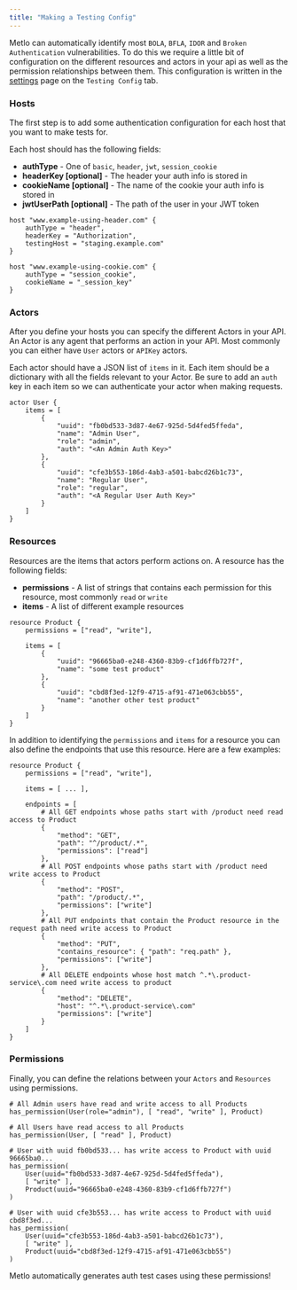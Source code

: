 ```yaml
---
title: "Making a Testing Config"
---
```


Metlo can automatically identify most `BOLA`, `BFLA`, `IDOR` and `Broken Authentication` vulnerabilities.
To do this we require a little bit of configuration on the different resources and actors in your api as well as the permission relationships between them.
This configuration is written in the [settings](https://app.metlo.com/settings?tab=testing-config) page on the `Testing Config` tab.

### Hosts

The first step is to add some authentication configuration for each host that you want to make tests for.

Each host should has the following fields:

- **authType** - One of `basic`, `header`, `jwt`, `session_cookie`
- **headerKey \[optional\]** \- The header your auth info is stored in
- **cookieName \[optional\]** \- The name of the cookie your auth info is stored in
- **jwtUserPath \[optional\]** \- The path of the user in your JWT token

```hcl
host "www.example-using-header.com" {
    authType = "header",
    headerKey = "Authorization",
    testingHost = "staging.example.com"
}

host "www.example-using-cookie.com" {
    authType = "session_cookie",
    cookieName = "_session_key"
}
```

### Actors

After you define your hosts you can specify the different Actors in your API. An Actor is any agent that performs an action in your API.
Most commonly you can either have `User` actors or `APIKey` actors.

Each actor should have a JSON list of `items` in it. Each item should be a dictionary with all the fields relevant to your Actor.
Be sure to add an `auth` key in each item so we can authenticate your actor when making requests.

```hcl
actor User {
    items = [
        {
            "uuid": "fb0bd533-3d87-4e67-925d-5d4fed5ffeda",
            "name": "Admin User",
            "role": "admin",
            "auth": "<An Admin Auth Key>"
        },
        {
            "uuid": "cfe3b553-186d-4ab3-a501-babcd26b1c73",
            "name": "Regular User",
            "role": "regular",
            "auth": "<A Regular User Auth Key>"
        }
    ]
} 

```

### Resources

Resources are the items that actors perform actions on. A resource has the following fields:

- **permissions** - A list of strings that contains each permission for this resource, most commonly `read` or `write`
- **items** - A list of different example resources

```hcl
resource Product {
    permissions = ["read", "write"],

    items = [
        {
            "uuid": "96665ba0-e248-4360-83b9-cf1d6ffb727f",
            "name": "some test product"
        },
        {
            "uuid": "cbd8f3ed-12f9-4715-af91-471e063cbb55",
            "name": "another other test product"
        }
    ]
} 
```

In addition to identifying the `permissions` and `items` for a resource you can also define the endpoints that use this resource.
Here are a few examples:

```hcl
resource Product {
    permissions = ["read", "write"],

    items = [ ... ],

    endpoints = [
        # All GET endpoints whose paths start with /product need read access to Product
        {
            "method": "GET",
            "path": "^/product/.*",
            "permissions": ["read"]
        },
        # All POST endpoints whose paths start with /product need write access to Product
        {
            "method": "POST",
            "path": "/product/.*",
            "permissions": ["write"]
        },
        # All PUT endpoints that contain the Product resource in the request path need write access to Product
        {
            "method": "PUT",
            "contains_resource": { "path": "req.path" },
            "permissions": ["write"]
        },
        # All DELETE endpoints whose host match ^.*\.product-service\.com need write access to product
        {
            "method": "DELETE",
            "host": "^.*\.product-service\.com"
            "permissions": ["write"]
        }
    ] 
} 
```

### Permissions

Finally, you can define the relations between your `Actors` and `Resources` using permissions.

```hcl
# All Admin users have read and write access to all Products
has_permission(User(role="admin"), [ "read", "write" ], Product)

# All Users have read access to all Products
has_permission(User, [ "read" ], Product)

# User with uuid fb0bd533... has write access to Product with uuid 96665ba0...
has_permission(
    User(uuid="fb0bd533-3d87-4e67-925d-5d4fed5ffeda"),
    [ "write" ],
    Product(uuid="96665ba0-e248-4360-83b9-cf1d6ffb727f")
)

# User with uuid cfe3b553... has write access to Product with uuid cbd8f3ed...
has_permission(
    User(uuid="cfe3b553-186d-4ab3-a501-babcd26b1c73"),
    [ "write" ],
    Product(uuid="cbd8f3ed-12f9-4715-af91-471e063cbb55")
)
```

Metlo automatically generates auth test cases using these permissions!
